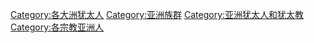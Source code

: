 [[Category:各大洲犹太人|Category:各大洲犹太人]]
[[Category:亚洲族群|Category:亚洲族群]]
[[Category:亚洲犹太人和犹太教|Category:亚洲犹太人和犹太教]]
[[Category:各宗教亚洲人|Category:各宗教亚洲人]]